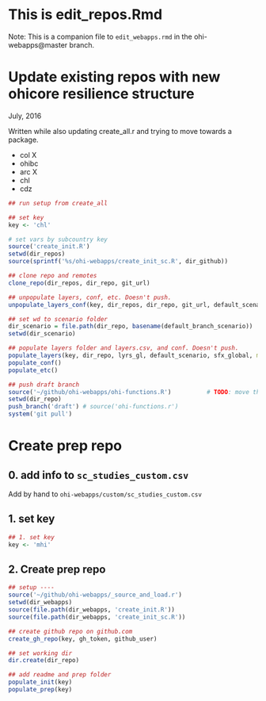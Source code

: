 # This is edit_repos.Rmd

Note: This is a companion file to `edit_webapps.rmd` in the ohi-webapps@master branch. 

# Update existing repos with new ohicore resilience structure
July, 2016

Written while also updating create_all.r and trying to move towards a package. 

- col X
- ohibc
- arc X
- chl
- cdz


```r

## run setup from create_all

## set key
key <- 'chl'

# set vars by subcountry key
source('create_init.R')   
setwd(dir_repos)
source(sprintf('%s/ohi-webapps/create_init_sc.R', dir_github))    

## clone repo and remotes
clone_repo(dir_repos, dir_repo, git_url)

## unpopulate layers, conf, etc. Doesn't push. 
unpopulate_layers_conf(key, dir_repos, dir_repo, git_url, default_scenario)

## set wd to scenario folder
dir_scenario = file.path(dir_repo, basename(default_branch_scenario))
setwd(dir_scenario)

## populate layers folder and layers.csv, and conf. Doesn't push. 
populate_layers(key, dir_repo, lyrs_gl, default_scenario, sfx_global, multi_nation=FALSE)
populate_conf()
populate_etc()

## push draft branch
source('~/github/ohi-webapps/ohi-functions.R')          # TODO: move these to R folder as separate .r functions
setwd(dir_repo)
push_branch('draft') # source('ohi-functions.r')
system('git pull')


```


# Create prep repo

## 0. add info to `sc_studies_custom.csv` 

Add by hand to `ohi-webapps/custom/sc_studies_custom.csv`

## 1. set key

```r
## 1. set key
key <- 'mhi'

```

## 2. Create prep repo

```r
## setup ----
source('~/github/ohi-webapps/_source_and_load.r')
setwd(dir_webapps)
source(file.path(dir_webapps, 'create_init.R'))
source(file.path(dir_webapps, 'create_init_sc.R'))

## create github repo on github.com
create_gh_repo(key, gh_token, github_user)

## set working dir
dir.create(dir_repo)

## add readme and prep folder
populate_init(key)
populate_prep(key)

```


